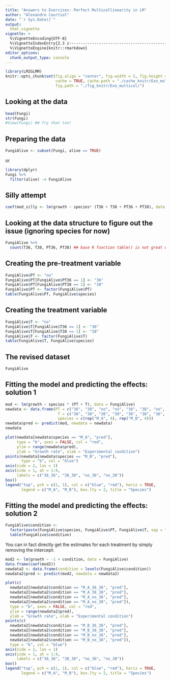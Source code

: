 ```yaml
---
title: "Answers to Exercises: Perfect Multicollinearity in LM"
author: "Alexandre Courtiol"
date: "`r Sys.Date()`"
output: 
  html_vignette
vignette: >
  %\VignetteEncoding{UTF-8}
  %\VignetteIndexEntry{2.3 z-------------------------------------------------------------solutions}
  %\VignetteEngine{knitr::rmarkdown}
editor_options: 
  chunk_output_type: console
---
```

```r
library(LM2GLMM)
knitr::opts_chunk$set(fig.align = "center", fig.width = 5, fig.height = 5,
                      cache = TRUE, cache.path = "./cache_knitr/Exo_multicol/",
                      fig.path = "./fig_knitr/Exo_multicol/")
```

## Looking at the data

```r
head(Fungi)
str(Fungi)
#View(Fungi) ## Try that too!
```

## Preparing the data

```r
FungiAlive <- subset(Fungi, alive == TRUE)
```

or
```r
library(dplyr)
Fungi %>%
  filter(alive) -> FungiAlive
```

## Silly attempt

```r
coef(mod_silly <- lm(growth ~ species* (T36 + T38 + PT36 + PT38), data = FungiAlive))
```

## Looking at the data structure to figure out the issue (ignoring species for now)

```r
FungiAlive %>%
  count(T36, T38, PT36, PT38) ## base R function table() is not great with many dimensions
```


## Creating the pre-treatment variable

```r
FungiAlive$PT <- "no"
FungiAlive$PT[FungiAlive$PT36 == 1] <- "36"
FungiAlive$PT[FungiAlive$PT38 == 1] <- "38"
FungiAlive$PT <- factor(FungiAlive$PT)
table(FungiAlive$PT, FungiAlive$species)
```

## Creating the treatment variable

```r
FungiAlive$T <- "no"
FungiAlive$T[FungiAlive$T36 == 1] <- "36"
FungiAlive$T[FungiAlive$T38 == 1] <- "38"
FungiAlive$T <- factor(FungiAlive$T)
table(FungiAlive$T, FungiAlive$species)
```


## The revised dataset

```r
FungiAlive
```


## Fitting the model and predicting the effects: solution 1

```r
mod <- lm(growth ~ species * (PT + T), data = FungiAlive)
newdata <- data.frame(PT = c("36", "38", "no", "no", "36", "38", "no", "no"),
                       T = c("36", "38", "36", "38", "36", "38", "36", "38"),
                       species = c(rep("M_A", 4), rep("M_B", 4)))
newdata$pred <- predict(mod, newdata = newdata)
newdata
```


```r
plot(newdata[newdata$species == "M_A", "pred"],
     type = "b", axes = FALSE, col = "red",
     ylim = range(newdata$pred),
     ylab = "Growth rate", xlab = "Experimental condition")
points(newdata[newdata$species == "M_B", "pred"],
       type = "b", col = "blue")
axis(side = 2, las = 1)
axis(side = 1, at = 1:4,
     labels = c("36_36", "38_38", "no_36", "no_38"))
box()
legend("top", pch = c(1, 1), col = c("blue", "red"), horiz = TRUE,
       legend = c("M_A", "M_B"), box.lty = 2, title = "Species")
```


## Fitting the model and predicting the effects: solution 2

```r
FungiAlive$condition <-
  factor(paste(FungiAlive$species, FungiAlive$PT, FungiAlive$T, sep = "_"))
  table(FungiAlive$condition)
```

You can in fact directly get the estimates for each treatment by simply removing the intercept:
```r
mod2 <- lm(growth ~ -1 + condition, data = FungiAlive)
data.frame(coef(mod2))
newdata2 <- data.frame(condition = levels(FungiAlive$condition))
newdata2$pred <- predict(mod2, newdata = newdata2)
```

```r
plot(c(
  newdata2[newdata2$condition == "M_A_36_36", "pred"],
  newdata2[newdata2$condition == "M_A_38_38", "pred"],
  newdata2[newdata2$condition == "M_A_no_36", "pred"],
  newdata2[newdata2$condition == "M_A_no_38", "pred"]),
  type = "b", axes = FALSE, col = "red",
  ylim = range(newdata2$pred),
  ylab = "Growth rate", xlab = "Experimental condition")
points(c(
  newdata2[newdata2$condition == "M_B_36_36", "pred"],
  newdata2[newdata2$condition == "M_B_38_38", "pred"],
  newdata2[newdata2$condition == "M_B_no_36", "pred"],
  newdata2[newdata2$condition == "M_B_no_38", "pred"]),
  type = "b", col = "blue")
axis(side = 2, las = 1)
axis(side = 1, at = 1:4,
     labels = c("36_36", "38_38", "no_36", "no_38"))
box()
legend("top", pch = c(1, 1), col = c("blue", "red"), horiz = TRUE,
       legend = c("M_A", "M_B"), box.lty = 2, title = "Species")
```

